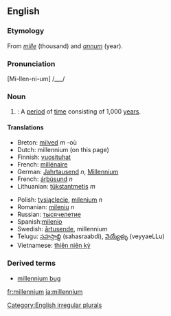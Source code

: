==English==
===Etymology===
From {{L.}} ''[[mille]]'' (thousand) and ''[[annum]]'' (year).
===Pronunciation===
[Mi-llen-ni-um] /___/

===Noun===
[[Category:English irregular plurals]]
{{en-noun2|'''millennium'''|'''[[millennia]] '''or''' [[millenniums]]'''}}
#{{time}}: A [[period]] of [[time]] consisting of 1,000 [[year]]s.

====Translations====
{{top}}
*Breton: [[milved]] ''m'' -où
*Dutch: millennium (on this page)
*Finnish: [[vuosituhat]]
*French: [[millénaire]]
*German: [[Jahrtausend]] ''n'', [[Millennium]] {{n}}
*French: [[árþúsund]] ''n''
*Lithuanian: [[tūkstantmetis]] ''m''
{{mid}}
*Polish: [[tysiąclecie]], [[milenium]] ''n''
*Romanian: [[mileniu]] ''n''
*Russian: [[тысячелетие]]
*Spanish:[[milenio]]
*Swedish: [[årtusende]], millennium
*Telugu: [[సహస్రాబ్ది]] (sahasraabdi), [[వెయ్యేళ్ళు]] (veyyaeLLu)
*Vietnamese: [[thiên niên kỷ]]
{{bottom}}

===Derived terms===
*[[millennium bug]]

[[fr:millennium]]
[[ja:millennium]]